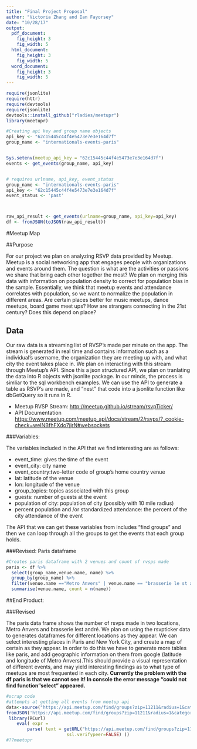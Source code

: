 ```yaml
---
title: "Final Project Proposal"
author: "Victoria Zhang and Ian Fayorsey"
date: "10/28/17"
output:
  pdf_document:
    fig_height: 3
    fig_width: 5
  html_document:
    fig_height: 3
    fig_width: 5
  word_document:
    fig_height: 3
    fig_width: 5
---
```

```r
require(jsonlite)
require(httr)
require(devtools)
require(jsonlite)
devtools::install_github("rladies/meetupr")
library(meetupr)

#Creating api key and group name objects
api_key <- "62c15445c44f4e5473e7e3e164d7f"
group_name <- "internationals-events-paris"


Sys.setenv(meetup_api_key = "62c15445c44f4e5473e7e3e164d7f")
events <- get_events(group_name, api_key)


# requires urlname, api_key, event_status
group_name <- "internationals-events-paris"
api_key <- "62c15445c44f4e5473e7e3e164d7f"
event_status <- 'past'



raw_api_result <- get_events(urlname=group_name, api_key=api_key)
df <- fromJSON(toJSON(raw_api_result))
```


#Meetup Map

##Purpose

For our project we plan on analyzing RSVP data provided by Meetup. Meetup is a social networking app that engages people with organizations and events around them. The question is what are the activities or passions we share that bring each other together the most? We plan on merging this data with information on population density to correct for population bias in the sample. Essentially, we think that meetup events and attendance correlates with population, so we want to normalize the population in different areas. Are certain places better for music meetups, dance meetups, board game meet ups?  How are strangers connecting in the 21st century? Does this depend on place?



## Data 

Our raw data is a streaming list of RVSP's made per minute on the app. The stream is generated in real time and contains information such as a individual's username, the organization they are meeting up with, and what city the event takes place in. We plan on interacting with this stream through Meetup's API. Since this a json structured API, we plan on tranlating the data into R objects with jsonlite package. In our minds, the process is simliar to the sql workbench examples. We can use the API to generate a table as RSVP's are made, and "nest" that code into a jsonlite function like dbGetQuery so it runs in R. 
 
 
* Meetup RVSP Stream: <http://meetup.github.io/stream/rsvpTicker/>
* API Documentation <https://www.meetup.com/meetup_api/docs/stream/2/rsvps/?_cookie-check=weINBfhFXdo7jjrN#websockets>


###Variables: 

The variables included in the API that we find interesting are as follows:

* event_time: gives the time of the event
* event_city: city name 
* event_country:two-letter code of group's home country
venue
* lat: latitude of the venue
* lon: longitude of the venue 
* group_topics: topics associated with this group
* guests: number of guests at the event
* population of city: population of city (possibly with 10 mile radius)
* percent population and /or standardized attendance: the percent of the city attendance of the event 

The API that we can get these variables from includes "find groups" and then we can loop through all the groups to get the events that each group holds. 

###Revised: Paris dataframe

```r
#Creates paris dataframe with 2 venues and count of rvsps made 
paris <- df %>% 
  select(group_name,venue.name, name) %>% 
  group_by(group_name) %>% 
  filter(venue.name =="Metro Anvers" | venue.name == "brasserie le st andré") %>% 
  summarise(venue.name, count = n(name))
```

##End Product:


###Revised

The paris data frame shows the number of rsvps made in two locations, Metro Anvers and brasserie lest andré. We plan on using the rsvpticker data to generates dataframes for different locations as they appear. We can select interesting places in Paris and New York City, and create a map of certain as they appear. In order to do this we have to generate more tables like paris, and add geographic information on them from google (latitude and longitude of Metro Anvers).This should provide a visual representation of different events, and may yield interesting findings as to what type of meetups are most frequented in each city. **Currently the problem with the df paris is that we cannot see it! In console the error message "could not find function "select" appeared.**



```r
#scrap code
#attempts at getting all events from meetup api
data<-source("https://api.meetup.com/find/groups?zip=11211&radius=1&category=25&order=members")
fromJSON('https://api.meetup.com/find/groups?zip=11211&radius=1&category=25&order=members')
 library(RCurl)
    eval( expr = 
        parse( text = getURL("https://api.meetup.com/find/groups?zip=11211&radius=1&category=25&order=members",
                       ssl.verifypeer=FALSE) ))
#??meetupr
```

